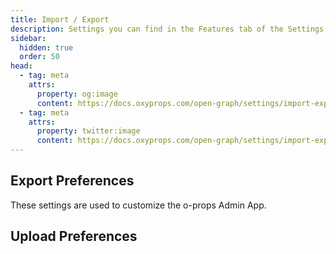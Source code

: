 ```yaml
---
title: Import / Export
description: Settings you can find in the Features tab of the Settings page in the o-props dashboard.
sidebar:
  hidden: true
  order: 50
head:
  - tag: meta
    attrs:
      property: og:image
      content: https://docs.oxyprops.com/open-graph/settings/import-export.png
  - tag: meta
    attrs:
      property: twitter:image
      content: https://docs.oxyprops.com/open-graph/settings/import-export.png
---
```


## Export Preferences

These settings are used to customize the o-props Admin App.

## Upload Preferences

